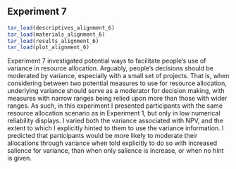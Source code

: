 ## Experiment 7 {#alignment-6}

```r
tar_load(descriptives_alignment_6)
tar_load(materials_alignment_6)
tar_load(results_alignment_6)
tar_load(plot_alignment_6)
```

Experiment 7 investigated potential ways to facilitate people's use of variance
in resource allocation. Arguably, people's decisions should be moderated by
variance, especially with a small set of projects. That is, when considering
between two potential measures to use for resource allocation, underlying
variance should serve as a moderator for decision making, with measures with
narrow ranges being relied upon more than those with wider ranges. As such, in
this experiment I presented participants with the same resource allocation
scenario as in Experiment 1, but only in low numerical reliability displays. I
varied both the variance associated with NPV, and the extent to which I
explicitly hinted to them to use the variance information. I predicted that
participants would be more likely to moderate their allocations through variance
when told explicitly to do so with increased salience for variance, than when
only salience is increase, or when no hint is given.
